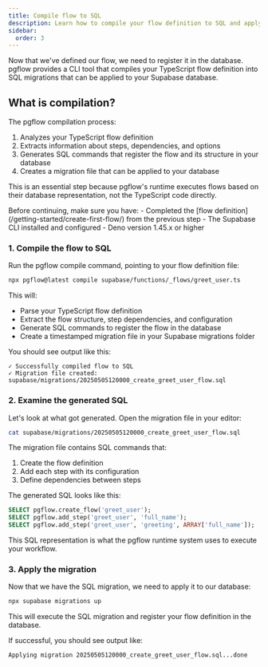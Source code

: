 ```yaml
---
title: Compile flow to SQL
description: Learn how to compile your flow definition to SQL and apply it to your database
sidebar:
  order: 3
---
```



Now that we've defined our flow, we need to register it in the database. pgflow provides a CLI tool that compiles your TypeScript flow definition into SQL migrations that can be applied to your Supabase database.

<NotProductionReady/>

## What is compilation?

The pgflow compilation process:

1. Analyzes your TypeScript flow definition
2. Extracts information about steps, dependencies, and options
3. Generates SQL commands that register the flow and its structure in your database
4. Creates a migration file that can be applied to your database

This is an essential step because pgflow's runtime executes flows based on their database representation, not the TypeScript code directly.

<Aside type="caution" title="Prerequisites">
Before continuing, make sure you have:
- Completed the [flow definition](/getting-started/create-first-flow/) from the previous step
- The Supabase CLI installed and configured
- Deno version 1.45.x or higher
</Aside>

### 1. Compile the flow to SQL

Run the pgflow compile command, pointing to your flow definition file:

```bash frame="none"
npx pgflow@latest compile supabase/functions/_flows/greet_user.ts
```

This will:
- Parse your TypeScript flow definition
- Extract the flow structure, step dependencies, and configuration
- Generate SQL commands to register the flow in the database
- Create a timestamped migration file in your Supabase migrations folder

You should see output like this:

```
✓ Successfully compiled flow to SQL
✓ Migration file created: supabase/migrations/20250505120000_create_greet_user_flow.sql
```

### 2. Examine the generated SQL

Let's look at what got generated. Open the migration file in your editor:

```bash frame="none"
cat supabase/migrations/20250505120000_create_greet_user_flow.sql
```

The migration file contains SQL commands that:

1. Create the flow definition
2. Add each step with its configuration
3. Define dependencies between steps

The generated SQL looks like this:

```sql
SELECT pgflow.create_flow('greet_user');
SELECT pgflow.add_step('greet_user', 'full_name');
SELECT pgflow.add_step('greet_user', 'greeting', ARRAY['full_name']);
```

This SQL representation is what the pgflow runtime system uses to execute your workflow.

### 3. Apply the migration

Now that we have the SQL migration, we need to apply it to our database:

```bash frame="none"
npx supabase migrations up
```

This will execute the SQL migration and register your flow definition in the database.

If successful, you should see output like:

```
Applying migration 20250505120000_create_greet_user_flow.sql...done
```
